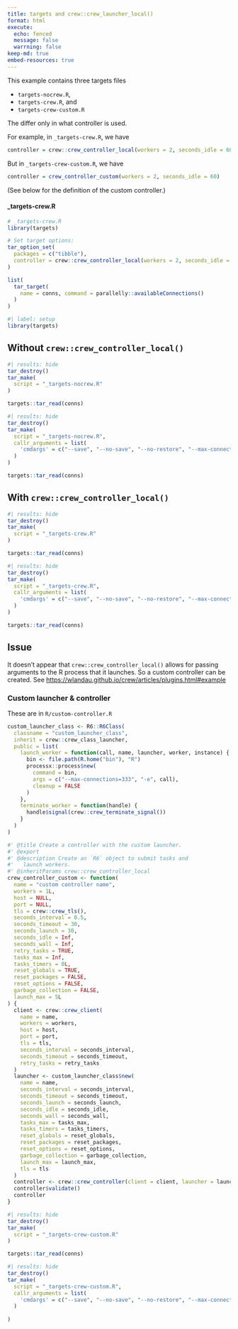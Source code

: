 ```yaml
---
title: targets and crew::crew_launcher_local()
format: html
execute:
  echo: fenced
  message: false
  warrning: false
keep-md: true
embed-resources: true
---
```


This example contains three targets files 

* `targets-nocrew.R`,
* `targets-crew.R`, and 
* `targets-crew-custom.R`

The differ only in what controller is used.

For example, in `_targets-crew.R`, we have

```r
controller = crew::crew_controller_local(workers = 2, seconds_idle = 60)
```

But in `_targets-crew-custom.R`, we have

```r
controller = crew_controller_custom(workers = 2, seconds_idle = 60)
```

(See below for the definition of the custom controller.)

#### _targets-crew.R

```r
# _targets-crew.R
library(targets)

# Set target options:
tar_option_set(
  packages = c("tibble"), 
  controller = crew::crew_controller_local(workers = 2, seconds_idle = 60)
)

list(
  tar_target(
    name = conns, command = parallelly::availableConnections()
  )
)
```

```r
#| label: setup
library(targets)
```

## Without `crew::crew_controller_local()`

```r
#| results: hide 
tar_destroy()
tar_make(
  script = "_targets-nocrew.R"
)
```


```r
targets::tar_read(conns)
```

```r
#| results: hide 
tar_destroy()
tar_make(
  script = "_targets-nocrew.R",
  callr_arguments = list(
    'cmdargs' = c("--save", "--no-save", "--no-restore", "--max-connections=400")
  )
)
```


```r
targets::tar_read(conns)
```

## With `crew::crew_controller_local()`

```r
#| results: hide 
tar_destroy()
tar_make(
  script = "_targets-crew.R"
)
```

```r
targets::tar_read(conns)
```

```r
#| results: hide 
tar_destroy()
tar_make(
  script = "_targets-crew.R",
  callr_arguments = list(
    'cmdargs' = c("--save", "--no-save", "--no-restore", "--max-connections=400")
  )
)
```

```r
targets::tar_read(conns)
```

## Issue

It doesn't appear that `crew::crew_controller_local()` allows for passing arguments to the 
R process that it launches.  So a custom controller can be created.
See <https://wlandau.github.io/crew/articles/plugins.html#example>

### Custom launcher & controller

These are in `R/custom-controller.R`

```r
custom_launcher_class <- R6::R6Class(
  classname = "custom_launcher_class",
  inherit = crew::crew_class_launcher,
  public = list(
    launch_worker = function(call, name, launcher, worker, instance) {
      bin <- file.path(R.home("bin"), "R")
      processx::process$new(
        command = bin,
        args = c("--max-connections=333", "-e", call),
        cleanup = FALSE
      )
    },
    terminate_worker = function(handle) {
      handle$signal(crew::crew_terminate_signal())
    }
  )
)
```

```r
#' @title Create a controller with the custom launcher.
#' @export
#' @description Create an `R6` object to submit tasks and
#'   launch workers.
#' @inheritParams crew::crew_controller_local
crew_controller_custom <- function(
  name = "custom controller name",
  workers = 1L,
  host = NULL,
  port = NULL,
  tls = crew::crew_tls(),
  seconds_interval = 0.5,
  seconds_timeout = 30,
  seconds_launch = 30,
  seconds_idle = Inf,
  seconds_wall = Inf,
  retry_tasks = TRUE,
  tasks_max = Inf,
  tasks_timers = 0L,
  reset_globals = TRUE,
  reset_packages = FALSE,
  reset_options = FALSE,
  garbage_collection = FALSE,
  launch_max = 5L
) {
  client <- crew::crew_client(
    name = name,
    workers = workers,
    host = host,
    port = port,
    tls = tls,
    seconds_interval = seconds_interval,
    seconds_timeout = seconds_timeout,
    retry_tasks = retry_tasks
  )
  launcher <- custom_launcher_class$new(
    name = name,
    seconds_interval = seconds_interval,
    seconds_timeout = seconds_timeout,
    seconds_launch = seconds_launch,
    seconds_idle = seconds_idle,
    seconds_wall = seconds_wall,
    tasks_max = tasks_max,
    tasks_timers = tasks_timers,
    reset_globals = reset_globals,
    reset_packages = reset_packages,
    reset_options = reset_options,
    garbage_collection = garbage_collection,
    launch_max = launch_max,
    tls = tls
  )
  controller <- crew::crew_controller(client = client, launcher = launcher)
  controller$validate()
  controller
}
```


```r
#| results: hide 
tar_destroy()
tar_make(
  script = "_targets-crew-custom.R"
)
```

```r
targets::tar_read(conns)
```

```r
#| results: hide 
tar_destroy()
tar_make(
  script = "_targets-crew-custom.R",
  callr_arguments = list(
    'cmdargs' = c("--save", "--no-save", "--no-restore", "--max-connections=400")
  )
  
)
```